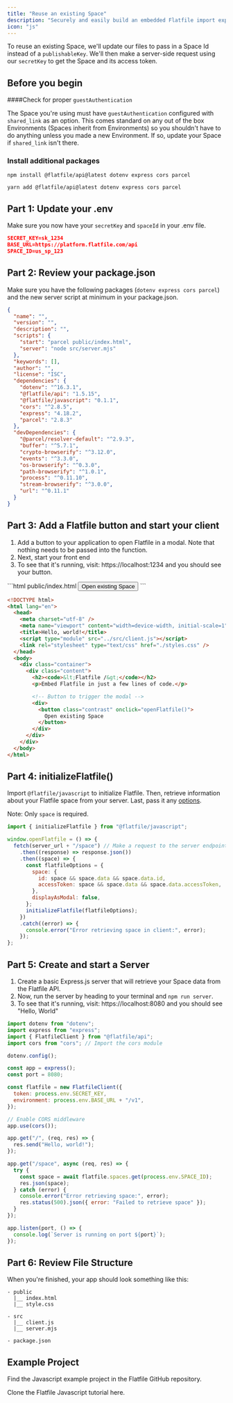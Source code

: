 ```yaml
---
title: "Reuse an existing Space"
description: "Securely and easily build an embedded Flatfile import experience into your javascript application"
icon: "js"
---
```


To reuse an existing Space, we'll update our files to pass in a Space Id instead of a `publishableKey`. We'll then make a server-side request using our `secretKey` to get the Space and its access token.

## Before you begin

<Snippet file="shared/sk_needed.mdx" />

####Check for proper `guestAuthentication`

The Space you're using must have `guestAuthentication` configured with `shared_link` as an
option. This comes standard on any out of the box Environments (Spaces inherit from Environments) so you shouldn't have to do anything unless you made a new Environment. If so, update your Space if `shared_link` isn't there.

### Install additional packages

<CodeGroup>

```npm npm
npm install @flatfile/api@latest dotenv express cors parcel
```

```yarn yarn
yarn add @flatfile/api@latest dotenv express cors parcel
```

</CodeGroup>

## Part 1: Update your .env

Make sure you now have your `secretKey` and `spaceId` in your .env file.

```json .env
SECRET_KEY=sk_1234
BASE_URL=https://platform.flatfile.com/api
SPACE_ID=us_sp_123
```

## Part 2: Review your package.json

Make sure you have the following packages (`dotenv express cors parcel`) and the new server script at minimum in your package.json.

```json package.json
{
  "name": "",
  "version": "",
  "description": "",
  "scripts": {
    "start": "parcel public/index.html",
    "server": "node src/server.mjs"
  },
  "keywords": [],
  "author": "",
  "license": "ISC",
  "dependencies": {
    "dotenv": "^16.3.1",
    "@flatfile/api": "1.5.15",
    "@flatfile/javascript": "0.1.1",
    "cors": "^2.8.5",
    "express": "4.18.2",
    "parcel": "2.8.3"
  },
  "devDependencies": {
    "@parcel/resolver-default": "^2.9.3",
    "buffer": "^5.7.1",
    "crypto-browserify": "^3.12.0",
    "events": "^3.3.0",
    "os-browserify": "^0.3.0",
    "path-browserify": "^1.0.1",
    "process": "^0.11.10",
    "stream-browserify": "^3.0.0",
    "url": "^0.11.1"
  }
}
```

## Part 3: Add a Flatfile button and start your client

1. Add a button to your application to open Flatfile in a modal. Note that nothing needs to be passed into the function.
2. Next, start your front end
3. To see that it's running, visit: https://localhost:1234 and you should see your button.

<CodeGroup>
```html public/index.html
<button class="contrast" onclick="openFlatfile()">Open existing Space</button>
```

```html public/index.html (full page)
<!DOCTYPE html>
<html lang="en">
  <head>
    <meta charset="utf-8" />
    <meta name="viewport" content="width=device-width, initial-scale=1" />
    <title>Hello, world!</title>
    <script type="module" src="../src/client.js"></script>
    <link rel="stylesheet" type="text/css" href="./styles.css" />
  </head>
  <body>
    <div class="container">
      <div class="content">
        <h2><code>&lt;Flatfile /&gt;</code></h2>
        <p>Embed Flatfile in just a few lines of code.</p>

        <!-- Button to trigger the modal -->
        <div>
          <button class="contrast" onclick="openFlatfile()">
            Open existing Space
          </button>
        </div>
      </div>
    </div>
  </body>
</html>
```

</CodeGroup>

## Part 4: initializeFlatfile()

Import `@flatfile/javascript` to initialize Flatfile. Then, retrieve information about your Flatfile space from your server. Last, pass it any [options](../overview#shared-properties).

<Note>Note: Only `space` is required.</Note>

```js src/client.js
import { initializeFlatfile } from "@flatfile/javascript";

window.openFlatfile = () => {
  fetch(server_url + "/space") // Make a request to the server endpoint
    .then((response) => response.json())
    .then((space) => {
      const flatfileOptions = {
        space: {
          id: space && space.data && space.data.id,
          accessToken: space && space.data && space.data.accessToken,
        },
        displayAsModal: false,
      };
      initializeFlatfile(flatfileOptions);
    })
    .catch((error) => {
      console.error("Error retrieving space in client:", error);
    });
};
```

## Part 5: Create and start a Server

1. Create a basic Express.js server that will retrieve your Space data from the Flatfile API.
2. Now, run the server by heading to your terminal and `npm run server`.
3. To see that it's running, visit: https://localhost:8080 and you should see "Hello, World"

```js src/server.mjs
import dotenv from "dotenv";
import express from "express";
import { FlatfileClient } from "@flatfile/api";
import cors from "cors"; // Import the cors module

dotenv.config();

const app = express();
const port = 8080;

const flatfile = new FlatfileClient({
  token: process.env.SECRET_KEY,
  environment: process.env.BASE_URL + "/v1",
});

// Enable CORS middleware
app.use(cors());

app.get("/", (req, res) => {
  res.send("Hello, world!");
});

app.get("/space", async (req, res) => {
  try {
    const space = await flatfile.spaces.get(process.env.SPACE_ID);
    res.json(space);
  } catch (error) {
    console.error("Error retrieving space:", error);
    res.status(500).json({ error: "Failed to retrieve space" });
  }
});

app.listen(port, () => {
  console.log(`Server is running on port ${port}`);
});
```

## Part 6: Review File Structure

When you're finished, your app should look something like this:

```
- public
  |__ index.html
  |__ style.css

- src
  |__ client.js
  |__ server.mjs

- package.json
```

## Example Project

Find the Javascript example project in the Flatfile GitHub repository.

<CardGroup cols={2}>
  <Card
    title="create-flatfile-javascript"
    icon="js"
    href="https://github.com/FlatFilers/create-flatfile-javascript"
  >
    Clone the Flatfile Javascript tutorial here.
  </Card>
</CardGroup>

##
